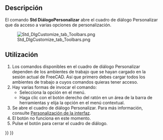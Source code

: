 <languages/>

<div class="mw-translate-fuzzy">
{{Docnav/es
|[[Std_UnitsCalculator/es|CalculadoraUnidades]]
|[[Std_AddonMgr/es|GestorComplementos]]
|[[Std_Tools_Menu/es|Std Menú Herramientas]]
|IconL=Std_UnitsCalculator.svg
|IconR=Std_AddonMgr.svg
|IconC=Freecad.svg
}}
</div>

{{GuiCommand/es
|Name=Std DlgCustomize
|Name/es=Std PersonalizarDiálogo
|MenuLocation=Herramientas → Personalizar...
|Workbenches=Todo
|SeeAlso=[[Interface_Customization/es|Personalización del interfaz]]
}}

<span id="Description"></span>
==Descripción==

El comando '''Std DiálogoPersonalizar''' abre el cuadro de diálogo Personalizar que da acceso a varias opciones de personalización.

[[Image:Std_DlgCustomize_tab_Toolbars.png]]

{{Caption|El cuadro diálogo Personalizar}}

<span id="Usage"></span>
==Utilización==

<div class="mw-translate-fuzzy">
# Los comandos disponibles en el cuadro de diálogo Personalizar dependen de los ambientes de trabajo que se hayan cargado en la sesión actual de FreeCAD.  Así que primero debes cargar todos los ambientes de trabajo a cuyos comandos quieras tener acceso.
#Hay varias formas de invocar el comando:
#* Selecciona la opción {{MenuCommand|Herramientas → [[Image:Std_DlgCustomize.svg|16px]] Personalizar...}} en el menú.
#* Haga clic con el botón derecho del ratón en un área de la barra de herramientas y elija la opción {{MenuCommand|[[Image:Std_DlgCustomize.svg|16px]] Personalizar...}} en el menú contextual.
# Se abre el cuadro de diálogo Personalizar. Para más información, consulte [[Interface_Customization/es#Opciones|Personalización de la interfaz]].
# El botón {{Button|Ayuda}} no funciona en este momento.
# Pulse el botón {{Button|Cerrar}} para cerrar el cuadro de diálogo.
</div>


<div class="mw-translate-fuzzy">
{{Docnav/es
|[[Std_UnitsCalculator/es|CalculadoraUnidades]]
|[[Std_AddonMgr/es|GestorComplementos]]
|[[Std_Tools_Menu/es|Std Menú Herramientas]]
|IconL=Std_UnitsCalculator.svg
|IconR=Std_AddonMgr.svg
|IconC=Freecad.svg
}}
</div>

{{Std_Base_navi{{#translation:}}}}
{{Userdocnavi{{#translation:}}}}
